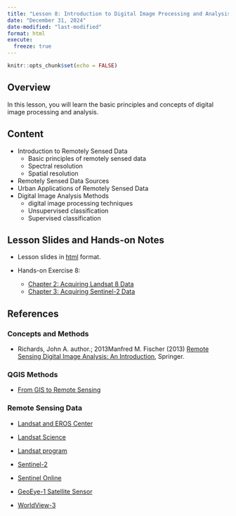 ```yaml
---
title: "Lesson 8: Introduction to Digital Image Processing and Analysis "
date: "December 31, 2024"
date-modified: "last-modified"
format: html
execute: 
  freeze: true
---
```


```r
knitr::opts_chunk$set(echo = FALSE)
```

## Overview

In this lesson, you will learn the basic principles and concepts of digital image processing and analysis.

## Content

-   Introduction to Remotely Sensed Data
    -   Basic principles of remotely sensed data
    -   Spectral resolution
    -   Spatial resolution
-   Remotely Sensed Data Sources
-   Urban Applications of Remotely Sensed Data
-   Digital Image Analysis Methods
    -   digital image processing techniques
    -   Unsupervised classification
    -   Supervised classification

## Lesson Slides and Hands-on Notes

-   Lesson slides in [html](../lesson/Lesson08/Lesson08.html) format.

-   Hands-on Exercise 8:

    -   [Chapter 2: Acquiring Landsat 8 Data](https://qgis4rdpa.netlify.app/hands-on_01)
    -   [Chapter 3: Acquiring Sentinel-2 Data](https://qgis4rdpa.netlify.app/hands-on_02)

## References

### Concepts and Methods

-   Richards, John A. author.; 2013Manfred M. Fischer (2013) [Remote Sensing Digital Image Analysis: An Introduction](https://link-springer-com.libproxy.smu.edu.sg/book/10.1007/978-3-642-30062-2), Springer.

### QGIS Methods

-   [From GIS to Remote Sensing](https://fromgistors.blogspot.com/)

### Remote Sensing Data

-   [Landsat and EROS Center](https://www.usgs.gov/landsat-missions)

-   [Landsat Science](https://landsat.gsfc.nasa.gov/)

-   [Landsat program](https://en.wikipedia.org/wiki/Landsat_program)

-   [Sentinel-2](https://en.wikipedia.org/wiki/Sentinel-2)

-   [Sentinel Online](https://sentinels.copernicus.eu/web/sentinel/home)

-   [GeoEye-1 Satellite Sensor](https://www.satimagingcorp.com/satellite-sensors/geoeye-1/)

-   [WorldView-3](https://earth.esa.int/eogateway/missions/worldview-3)
